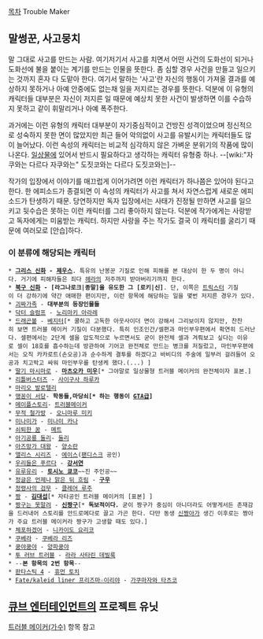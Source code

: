 [[목차]]
Trouble Maker
== 말썽꾼, 사고뭉치 ==
말 그대로 사고를 만드는 사람. 여기저기서 사고를 치면서 어떤 사건의 도화선이 되거나 도화선에 불을 붙이는 계기를 만드는 인물을 뜻한다. 좀 심할 경우 사건을 만들고 일으키는 것까지 혼자 다 도맡아 한다. 여기서 말하는 '사고'란 자신의 행동이 가져올 결과를 예상하지 못하거나 아예 안중에도 없는채 일을 저지르는 경우를 뜻한다. 덕분에 이 유형의 캐릭터들 대부분은 자신이 저지른 일 때문에 예상치 못한 사건이 발생하면 이를 수습하지 못하고 같이 휘말리거나 아예 폭주한다.

과거에는 이런 유형의 캐릭터 대부분이 자기중심적이고 건방진 성격이었으며 정신적으로 성숙하지 못한 면이 많았지만 최근 들어 악의없이 사고를 유발시키는 캐릭터들도 많이 늘어났다. 이런 속성의 캐릭터는 비교적 심각하지 않은 가벼운 분위기의 작품에 많이 나온다. [[일상물]]에 있어서 반드시 필요하다고 생각하는 캐릭터 유형중 하나. --[wiki:"자쿠와는 다르다 자쿠와는" 도짓코와는 다르다 도짓코와는]--

작가의 입장에서 이야기를 매끄럽게 이어가려면 이런 캐릭터가 하나쯤은 있어야 된다고 한다. 한 에피소드가 종결되면 이 속성의 캐릭터가 사고를 쳐서 자연스럽게 새로운 에피소드가 탄생하기 때문. 당연하지만 독자 입장에서는 사태가 진정될 만하면 사고를 일으키고 뒷수습은 못하는 이런 캐릭터를 그리 좋아하지 않는다. 덕분에 작가에게는 사랑받고 독자에게는 미움받는 캐릭터. 하지만 사랑을 주는 작가도 결국 이 캐릭터를 굴리기 때문에 여러모로 [안습]하다.

=== 이 분류에 해당되는 캐릭터 ===
 * '''[[그리스 신화]] - [[제우스]]'''. 특유의 난봉꾼 기질로 인해 피해를 본 대상이 한 두 명이 아니다. 거기에 피해자들은 죄다 [[헤라]]의 저주까지 받아버리기까지 한다.
 * '''[[북구 신화]] - [라그나로크|종말]을 유도한 그 [로키|신]'''. 단, 이쪽은 [[트릭스터]] 기질이 더 강하기에 약간 애매한 편이지만, 이런 항목에 해당하는 일을 몇번 저지른 경우가 있다.
 * [[괴짜가족]] - '''대부분의 등장인물들'''
 * [[닥터 슬럼프]] - [[노리마키 아라레]]
 * [[드래곤볼]] - [[베지터]][* 쿨하고 고독한 아웃사이더 면이 강해서 그리보이지 않지만, 찬찬히 보면 트러블 메이커 기질이 다분했다. 특히 인조인간/셀편과 마인부우편에서 확연히 드러난다. 셀편에서는 2단계 셀을 압도적으로 누르면서도 굳이 완전체 셀과 겨뤄보고 싶다는 이유로 셀이 18호를 흡수하는데 방관하여 기어코 완전체로 만드는 병크를 저질렀고, 마인부우편에서는 오직 카카로트(손오공)과 순수하게 결투를 하겠다고 바비디의 주술에 일부러 걸려들어 오공과 치고박고 싸워 마인부우를 탄생케 했다.(...) ]
 * [[딸기 마시마로]] - '''[[마츠오카 미우]]'''[* 그야말로 일상물형 트러블 메이커의 완전체이자 표본.]
 * [[리틀버스터즈]] - [[사이구사 하루카]]
 * [[마리오 발로텔리]]
 * [[맹꽁이 서당]]- '''학동들,마당쇠[* 하는 행동이 [[GTA]]급]'''
 * [[메이플스토리]]- [[프렌즈스토리|트러블메이커]]
 * [[무적 철가방]] - [[오니마루 미키]]
 * [[미나미가]] - [[미나미 카나]]
 * [[쇠퇴한 꿈]] - [[메트]]
 * [[아기공룡 둘리]]- [[둘리]]
 * [[아즈망가 대왕]] - [[양소란]]
 * [[앨리스 시리즈]] - [[에이스(QuinRose)|에이스]]([[팬디스크]] 공인)
 * [[우리들은 푸르다]] - '''[[강서연]]'''
 * [[유루유리]] - '''[[토시노 쿄코]]'''~~진 주인공~~
 * [[정글은 언제나 맑은 뒤 흐림]] - '''[[구우]]'''
 * [[정령사의 검무]] - [[클레어 루주]]
 * [[짱(만화)|짱]] - '''[[김대섭]]'''[* 자타공인 트러블 메이커의 [표본] ]
 * [[짱구는 못말려]] - '''[[신짱구]]'''[* '''독보적이다.''' 굳이 짱구가 중심이 아니더라도 어떻게서든 존재감을 드러내어 스토리를 안드로메다로 끌고 가곤 한다. 다만 동생 [[신짱아]]가 생긴 이후로는 짱아가 주요 트러블 메이커라 짱구가 고생할 때도 있다.]
 * [[체포하겠어]] - [[니카이도 요리코]]
 * [[쿠베라(웹툰)|쿠베라]] - [[쿠베라 리즈]]
 * [[쿵야쿵야]] - [[양파쿵야]]
 * [[투 러브 트러블]] - [[라라 사타린 데빌룩]]
 * --'''본 항목의 2번 항목'''--
 * [[판타스틱 4]] - [[휴먼 토치]]
 * [[Fate/kaleid liner 프리즈마☆이리야]] - [[가쿠마자와 타츠코]]

== [[큐브 엔터테인먼트]]의 프로젝트 유닛 ==
[[트러블 메이커(가수)]] 항목 참고
